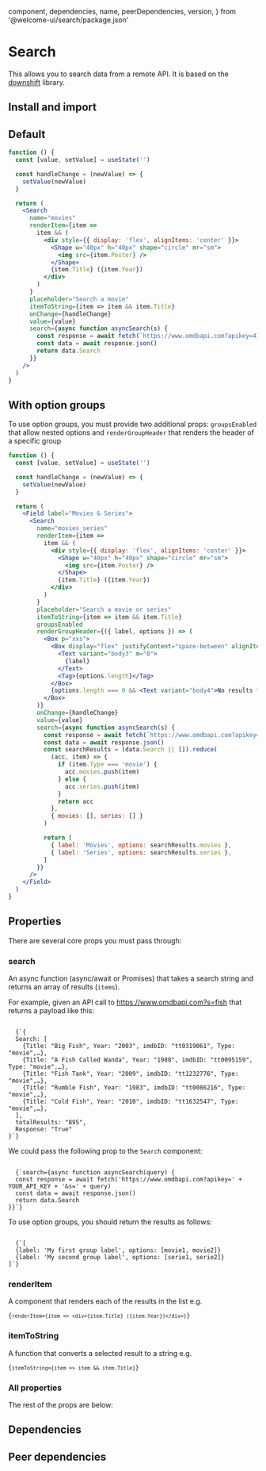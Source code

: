 
  component,
  dependencies,
  name,
  peerDependencies,
  version,
} from '@welcome-ui/search/package.json'

# Search

<tagversion version={version} name={name} component={component} />

This allows you to search data from a remote API. It is based on the [downshift](https://github.com/downshift-js/downshift) library.

## Install and import

<usage component={component} name={name} peerDependencies={peerDependencies} />

## Default

```jsx
function () {
  const [value, setValue] = useState('')

  const handleChange = (newValue) => {
    setValue(newValue)
  }

  return (
    <Search
      name="movies"
      renderItem={item =>
        item && (
          <div style={{ display: 'flex', alignItems: 'center' }}>
            <Shape w="40px" h="40px" shape="circle" mr="sm">
              <img src={item.Poster} />
            </Shape>
            {item.Title} ({item.Year})
          </div>
        )
      }
      placeholder="Search a movie"
      itemToString={item => item && item.Title}
      onChange={handleChange}
      value={value}
      search={async function asyncSearch(s) {
        const response = await fetch(`https://www.omdbapi.com?apikey=41514363&s=${s}`)
        const data = await response.json()
        return data.Search
      }}
    />
  )
}
```

## With option groups

To use option groups, you must provide two additional props: `groupsEnabled` that allow nested options and `renderGroupHeader` that renders the header of a specific group

```jsx
function () {
  const [value, setValue] = useState('')

  const handleChange = (newValue) => {
    setValue(newValue)
  }

  return (
    <Field label="Movies & Series">
      <Search
        name="movies_series"
        renderItem={item =>
          item && (
            <div style={{ display: 'flex', alignItems: 'center' }}>
              <Shape w="40px" h="40px" shape="circle" mr="sm">
                <img src={item.Poster} />
              </Shape>
              {item.Title} ({item.Year})
            </div>
          )
        }
        placeholder="Search a movie or series"
        itemToString={item => item && item.Title}
        groupsEnabled
        renderGroupHeader={({ label, options }) => (
          <Box p="xxs">
            <Box display="flex" justifyContent="space-between" alignItems="center">
              <Text variant="body3" m="0">
                {label}
              </Text>
              <Tag>{options.length}</Tag>
            </Box>
            {options.length === 0 && <Text variant="body4">No results found</Text>}
          </Box>
        )}
        onChange={handleChange}
        value={value}
        search={async function asyncSearch(s) {
          const response = await fetch(`https://www.omdbapi.com?apikey=41514363&s=${s}`)
          const data = await response.json()
          const searchResults = (data.Search || []).reduce(
            (acc, item) => {
              if (item.Type === 'movie') {
                acc.movies.push(item)
              } else {
                acc.series.push(item)
              }
              return acc
            },
            { movies: [], series: [] }
          )

          return [
            { label: 'Movies', options: searchResults.movies },
            { label: 'Series', options: searchResults.series },
          ]
        }}
      />
    </Field>
  )
}
```

## Properties

There are several core props you must pass through:

### search

An async function (async/await or Promises) that takes a search string and returns an array of results (`items`).

For example, given an API call to https://www.omdbapi.com?s=fish that returns a payload like this:

<code language="json">
  {`{
  Search: [
    {Title: "Big Fish", Year: "2003", imdbID: "tt0319061", Type: "movie",…},
    {Title: "A Fish Called Wanda", Year: "1988", imdbID: "tt0095159", Type: "movie",…},
    {Title: "Fish Tank", Year: "2009", imdbID: "tt1232776", Type: "movie",…},
    {Title: "Rumble Fish", Year: "1983", imdbID: "tt0086216", Type: "movie",…},
    {Title: "Cold Fish", Year: "2010", imdbID: "tt1632547", Type: "movie",…},
  ],
  totalResults: "895",
  Response: "True"
}`}
</code>

We could pass the following prop to the `Search` component:

<code>
  {`search={async function asyncSearch(query) {
  const response = await fetch('https://www.omdbapi.com?apikey=' + YOUR_API_KEY + '&s=' + query)
  const data = await response.json()
  return data.Search
}}`}
</code>

To use option groups, you should return the results as follows:

<code language="json">
  {`[
  {label: 'My first group label', options: [movie1, movie2]}
  {label: 'My second group label', options: [serie1, serie2]}
]`}
</code>

### renderItem

A component that renders each of the results in the list e.g.

<code>{`renderItem={item => <div>{item.Title} ({item.Year})</div>}`}</code>

### itemToString

A function that converts a selected result to a string e.g.

<code>{`itemToString={item => item && item.Title}`}</code>

### All properties

The rest of the props are below:

<props propTypes={props.propTypes.Search} />

## Dependencies

<dependencies dependencies={dependencies} />

## Peer dependencies

<dependencies dependencies={peerDependencies} />
